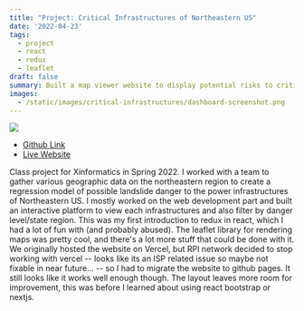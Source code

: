 ```yaml
---
title: "Project: Critical Infrastructures of Northeastern US"
date: '2022-04-23'
tags: 
  - project
  - react
  - redux
  - leaflet
draft: false
summary: Built a map viewer website to display potential risks to critical infrastructures of Northeastern US
images:
  - /static/images/critical-infrastructures/dashboard-screenshot.png
---
```


![](/static/images/blog/critical-infrastructures/dashboard-screenshot.png)

- [Github Link](https://github.com/AI-and-Blockchain/F22_Web_Spam_Cleanup)
- [Live Website](https://critical-infrastructures.github.io)

Class project for Xinformatics in Spring 2022.
I worked with a team to gather various geographic data on the northeastern region to create a regression model of possible landslide danger to the power infrastructures of Northeastern US.
I mostly worked on the web development part and built an interactive platform to view each infrastructures and also filter by danger level/state region.
This was my first introduction to redux in react, which I had a lot of fun with (and probably abused).
The leaflet library for rendering maps was pretty cool, and there's a lot more stuff that could be done with it.
We originally hosted the website on Vercel, but RPI network decided to stop working with vercel -- looks like its an ISP related issue so maybe not fixable in near future... -- so I had to migrate the website to github pages.
It still looks like it works well enough though.
The layout leaves more room for improvement, this was before I learned about using react bootstrap or nextjs.
